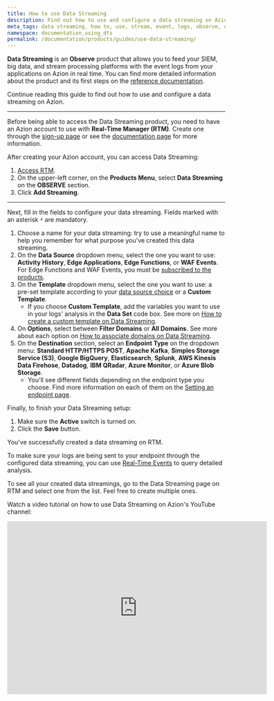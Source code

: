 ```yaml
---
title: How to use Data Streaming
description: Find out how to use and configure a data streaming on Azion.
meta_tags: data streaming, how to, use, stream, event, logs, observe, observability
namespace: documentation_using_dts
permalink: /documentation/products/guides/use-data-streaming/
---
```


**Data Streaming** is an **Observe** product that allows you to feed your SIEM, big data, and stream processing platforms with the event logs from your applications on Azion in real time. You can find more detailed information about the product and its first steps on the [reference documentation](/en/documentation/products/data-streaming/).

Continue reading this guide to find out how to use and configure a data streaming on Azion.

---

Before being able to access the Data Streaming product, you need to have an Azion account to use with **Real-Time Manager (RTM)**. Create one through the [sign-up page](https://manager.azion.com/signup/) or see the [documentation page](/en/documentation/products/accounts/creating-account/) for more information.

After creating your Azion account, you can access Data Streaming:

1. [Access RTM](https://manager.azion.com/).
2. On the upper-left corner, on the **Products Menu**, select **Data Streaming** on the **OBSERVE** section.
3. Click **Add Streaming**.

---

Next, fill in the fields to configure your data streaming. Fields marked with an asterisk `*` are mandatory.

1. Choose a name for your data streaming: try to use a meaningful name to help you remember for what purpose you've created this data streaming.
2. On the **Data Source** dropdown menu, select the one you want to use: **Activity History**, **Edge Applications**, **Edge Functions**, or **WAF Events**. For Edge Functions and WAF Events, you must be [subscribed to the products](/en/documentation/products/data-streaming/#first-steps).
3. On the **Template** dropdown menu, select the one you want to use: a pre-set template according to your [data source choice](/en/documentation/products/guides/use-data-streaming#selecting-data-source) or a **Custom Template**.
    - If you choose **Custom Template**, add the variables you want to use in your logs' analysis in the **Data Set** code box. See more on [How to create a custom template on Data Streaming](/en/documentation/products/guides/data-streaming-custom-template/).
4. On **Options**, select between **Filter Domains** or **All Domains**. See more about each option on [How to associate domains on Data Streaming](/en/documentation/products/guides/data-streaming-associate-domains/).
5. On the **Destination** section, select an **Endpoint Type** on the dropdown menu: **Standard HTTP/HTTPS POST**, **Apache Kafka**, **Simples Storage Service (S3)**, **Google BigQuery**, **Elasticsearch**, **Splunk**, **AWS Kinesis Data Firehose**, **Datadog**, **IBM QRadar**, **Azure Monitor**, or **Azure Blob Storage**.
    - You'll see different fields depending on the endpoint type you choose. Find more information on each of them on the [Setting an endpoint page](/en/documentation/products/data-streaming/#setting-endpoint).

Finally, to finish your Data Streaming setup:

1. Make sure the **Active** switch is turned on.
2. Click the **Save** button.

You've successfully created a data streaming on RTM.

To make sure your logs are being sent to your endpoint through the configured data streaming, you can use [Real-Time Events](/en/documentation/products/real-time-events/) to query detailed analysis.

To see all your created data streamings, go to the Data Streaming page on RTM and select one from the list. Feel free to create multiple ones.

Watch a video tutorial on how to use Data Streaming on Azion's YouTube channel:

<iframe
   src="https://www.youtube.com/embed/xgagaCN1IPQ"
   loading="lazy"
   width="600"
   height="400"
   title="How to Use Data Streaming"
   frameborder="0"
   allow="accelerometer; autoplay; clipboard-write; encrypted-media; gyroscope; picture-in-picture; web-share"
   allowfullscreen></iframe>

